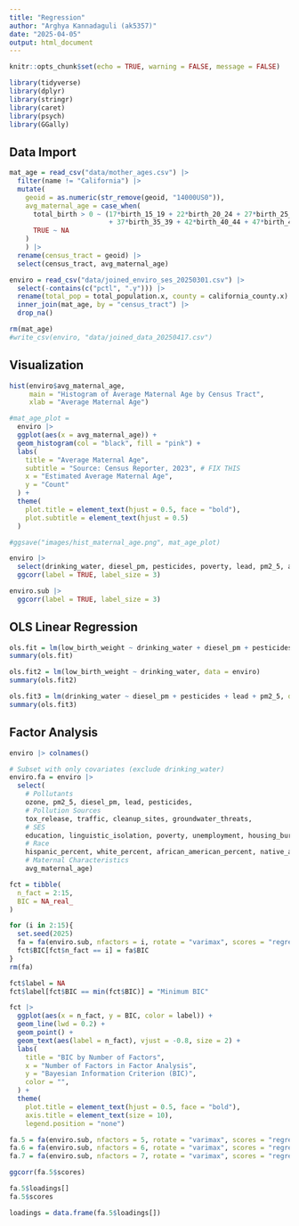 ```yaml
---
title: "Regression"
author: "Arghya Kannadaguli (ak5357)"
date: "2025-04-05"
output: html_document
---
```


```r
knitr::opts_chunk$set(echo = TRUE, warning = FALSE, message = FALSE)

library(tidyverse)
library(dplyr)
library(stringr)
library(caret)
library(psych)
library(GGally)
```

## **Data Import**

```r
mat_age = read_csv("data/mother_ages.csv") |> 
  filter(name != "California") |> 
  mutate(
    geoid = as.numeric(str_remove(geoid, "14000US0")),
    avg_maternal_age = case_when(
      total_birth > 0 ~ (17*birth_15_19 + 22*birth_20_24 + 27*birth_25_29 + 32*birth_30_34
                         + 37*birth_35_39 + 42*birth_40_44 + 47*birth_45_50)/total_birth,
      TRUE ~ NA
    )
    ) |>
  rename(census_tract = geoid) |> 
  select(census_tract, avg_maternal_age)

enviro = read_csv("data/joined_enviro_ses_20250301.csv") |> 
  select(-contains(c("pctl", ".y"))) |> 
  rename(total_pop = total_population.x, county = california_county.x) |> 
  inner_join(mat_age, by = "census_tract") |> 
  drop_na()

rm(mat_age)
#write_csv(enviro, "data/joined_data_20250417.csv")
```

## **Visualization**

```r
hist(enviro$avg_maternal_age,
     main = "Histogram of Average Maternal Age by Census Tract",
     xlab = "Average Maternal Age")

#mat_age_plot = 
  enviro |> 
  ggplot(aes(x = avg_maternal_age)) + 
  geom_histogram(col = "black", fill = "pink") +
  labs(
    title = "Average Maternal Age",
    subtitle = "Source: Census Reporter, 2023", # FIX THIS
    x = "Estimated Average Maternal Age",
    y = "Count"
  ) +
  theme(
    plot.title = element_text(hjust = 0.5, face = "bold"),
    plot.subtitle = element_text(hjust = 0.5)
  )

#ggsave("images/hist_maternal_age.png", mat_age_plot)
```

```r
enviro |> 
  select(drinking_water, diesel_pm, pesticides, poverty, lead, pm2_5, avg_maternal_age) |>
  ggcorr(label = TRUE, label_size = 3)

enviro.sub |> 
  ggcorr(label = TRUE, label_size = 3)
```

## **OLS Linear Regression**
```r
ols.fit = lm(low_birth_weight ~ drinking_water + diesel_pm + pesticides + lead + pm2_5, data = enviro)
summary(ols.fit)

ols.fit2 = lm(low_birth_weight ~ drinking_water, data = enviro)
summary(ols.fit2)

ols.fit3 = lm(drinking_water ~ diesel_pm + pesticides + lead + pm2_5, data = enviro)
summary(ols.fit3)

```


## **Factor Analysis**
```r
enviro |> colnames()

# Subset with only covariates (exclude drinking_water)
enviro.fa = enviro |> 
  select(
    # Pollutants
    ozone, pm2_5, diesel_pm, lead, pesticides, 
    # Pollution Sources
    tox_release, traffic, cleanup_sites, groundwater_threats, 
    # SES
    education, linguistic_isolation, poverty, unemployment, housing_burden, disadv_designation, 
    # Race
    hispanic_percent, white_percent, african_american_percent, native_american_percent, asian_american_percent, other_multiple_percent,
    # Maternal Characteristics
    avg_maternal_age)

fct = tibble(
  n_fact = 2:15,
  BIC = NA_real_
)

for (i in 2:15){
  set.seed(2025)
  fa = fa(enviro.sub, nfactors = i, rotate = "varimax", scores = "regression", fm = "ml")
  fct$BIC[fct$n_fact == i] = fa$BIC
}
rm(fa)

fct$label = NA
fct$label[fct$BIC == min(fct$BIC)] = "Minimum BIC"

fct |> 
  ggplot(aes(x = n_fact, y = BIC, color = label)) +
  geom_line(lwd = 0.2) +
  geom_point() +
  geom_text(aes(label = n_fact), vjust = -0.8, size = 2) + 
  labs(
    title = "BIC by Number of Factors",
    x = "Number of Factors in Factor Analysis",
    y = "Bayesian Information Criterion (BIC)",
    color = "",
  ) +
  theme(
    plot.title = element_text(hjust = 0.5, face = "bold"),
    axis.title = element_text(size = 10),
    legend.position = "none")

```




```r
fa.5 = fa(enviro.sub, nfactors = 5, rotate = "varimax", scores = "regression", fm = "ml")
fa.6 = fa(enviro.sub, nfactors = 6, rotate = "varimax", scores = "regression", fm = "ml")
fa.7 = fa(enviro.sub, nfactors = 7, rotate = "varimax", scores = "regression", fm = "ml")

ggcorr(fa.5$scores)

fa.5$loadings[]
fa.5$scores

loadings = data.frame(fa.5$loadings[])

```







